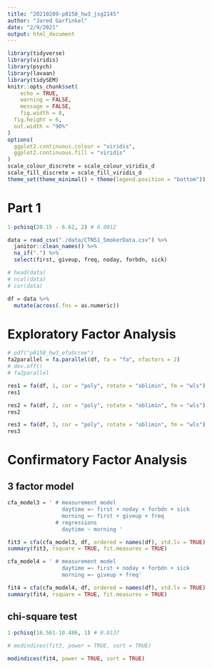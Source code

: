 ```yaml
---
title: "20210209-p8158_hw3_jsg2145"
author: "Jared Garfinkel"
date: "2/9/2021"
output: html_document
---
```


```r
library(tidyverse)
library(viridis)
library(psych)
library(lavaan)
library(tidySEM)
knitr::opts_chunk$set(
	echo = TRUE,
	warning = FALSE,
	message = FALSE,
	fig.width = 8, 
  fig.height = 6,
  out.width = "90%"
)
options(
  ggplot2.continuous.colour = "viridis",
  ggplot2.continuous.fill = "viridis"
)
scale_colour_discrete = scale_colour_viridis_d
scale_fill_discrete = scale_fill_viridis_d
theme_set(theme_minimal() + theme(legend.position = "bottom"))
```

# Part 1

```r
1-pchisq(20.15 - 6.62, 2) # 0.0012
```

```r
data = read_csv("./data/CTN51_SmokerData.csv") %>% 
  janitor::clean_names() %>% 
  na_if(".") %>% 
  select(first, giveup, freq, noday, forbdn, sick)

# head(data)
# ncol(data)
# cor(data)
```


```r
df = data %>% 
  mutate(across(.fns = as.numeric))
```

# Exploratory Factor Analysis

```r
# pdf("p8158_hw3_efaScree")
fa2parallel = fa.parallel(df, fa = "fa", nfactors = 2)
# dev.off()
# fa2parallel
```

```r
res1 = fa(df, 1, cor = "poly", rotate = "oblimin", fm = "wls")
res1

res2 = fa(df, 2, cor = "poly", rotate = "oblimin", fm = "wls")
res2

res3 = fa(df, 3, cor = "poly", rotate = "oblimin", fm = "wls")
res3
```

# Confirmatory Factor Analysis

## 3 factor model

```r
cfa_model3 = ' # measurement model
                 daytime =~ first + noday + forbdn + sick
                 morning =~ first + giveup + freq
               # regressions
                 daytime ~ morning '

fit3 = cfa(cfa_model3, df, ordered = names(df), std.lv = TRUE)
summary(fit3, rsquare = TRUE, fit.measures = TRUE)
```

```r
cfa_model4 = ' # measurement model
                 daytime =~ first + noday + forbdn + sick
                 morning =~ giveup + freq'

fit4 = cfa(cfa_model4, df, ordered = names(df), std.lv = TRUE)
summary(fit4, rsquare = TRUE, fit.measures = TRUE)
```

## chi-square test

```r
1-pchisq(16.561-10.486, 1) # 0.0137
```


```r
# modindices(fit3, power = TRUE, sort = TRUE)
```

```r
modindices(fit4, power = TRUE, sort = TRUE)
```

